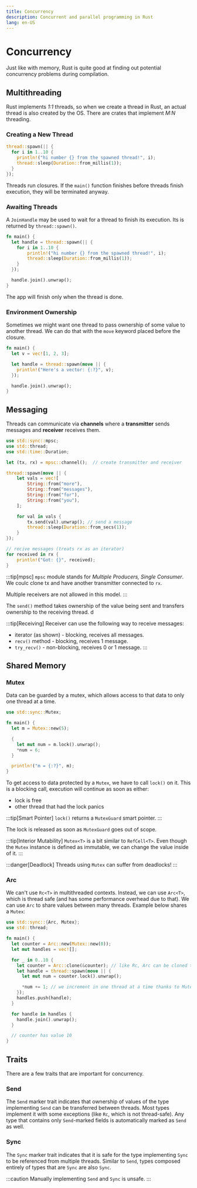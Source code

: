 ```yaml
---
title: Concurrency
description: Concurrent and parallel programming in Rust
lang: en-US
---
```


# Concurrency

Just like with memory, Rust is quite good at finding out potential concurrency
problems during compilation.

## Multithreading

Rust implements *1:1* threads, so when we create a thread in Rust, an actual
thread is also created by the OS. There are crates that implement *M:N*
threading.

### Creating a New Thread

```rust
thread::spawn(|| {
  for i in 1..10 {
    println!("hi number {} from the spawned thread!", i);
    thread::sleep(Duration::from_millis(1));
  }
});
```

Threads run closures. If the `main()` function finishes before threads finish
execution, they will be terminated anyway.

### Awaiting Threads

A `JoinHandle` may be used to wait for a thread to finish its execution. Its is
returned by `thread::spawn()`.

```rust
fn main() {
  let handle = thread::spawn(|| {
    for i in 1..10 {
        println!("hi number {} from the spawned thread!", i);
        thread::sleep(Duration::from_millis(1));
    }
  });

  handle.join().unwrap();
}
```

The app will finish only when the thread is done.

### Environment Ownership

Sometimes we might want one thread to pass ownership of some value to another
thread. We can do that with the `move` keyword placed before the closure.

```rust
fn main() {
  let v = vec![1, 2, 3];

  let handle = thread::spawn(move || {
    println!("Here's a vector: {:?}", v);
  });

  handle.join().unwrap();
}
```

## Messaging

Threads can communicate via **channels** where a **transmitter** sends messages
and **receiver** receives them.

```rust
use std::sync::mpsc;
use std::thread;
use std::time::Duration;

let (tx, rx) = mpsc::channel();  // create transmitter and receiver

thread::spawn(move || {
    let vals = vec![
        String::from("more"),
        String::from("messages"),
        String::from("for"),
        String::from("you"),
    ];

    for val in vals {
        tx.send(val).unwrap(); // send a message
        thread::sleep(Duration::from_secs(1));
    }
});

// recive messages (treats rx as an iterator)
for received in rx {
    println!("Got: {}", received);
}
```

:::tip[mpsc]
`mpsc` module stands for *Multiple Producers, Single Consumer*.
We coulc clone tx and have another transmitter connected to `rx`.

Multiple receivers are not allowed in this model.
:::

The `send()` method takes ownership of the value being sent and transfers
ownership to the receiving thread.    d

:::tip[Receiving]
Receiver can use the following way to receive messages:

- iterator (as shown) - blocking, receives all messages.
- `recv()` method - blocking, receives 1 message.
- `try_recv()` - non-blocking, receives 0 or 1 message.
:::

## Shared Memory

### Mutex

Data can be guarded by a mutex, which allows access to that data to only one 
thread at a time.

```rust
use std::sync::Mutex;

fn main() {
  let m = Mutex::new(5);

  {
    let mut num = m.lock().unwrap();
    *num = 6;
  }

  println!("m = {:?}", m);
}
```

To get access to data protected by a `Mutex`, we have to call `lock()` on it.
This is a blocking call, execution will continue as soon as either:

- lock is free
- other thread that had the lock panics

:::tip[Smart Pointer]
`lock()` returns a `MutexGuard` smart pointer.
:::

The lock is released as soon as `MutexGuard` goes out of scope.

:::tip[Interior Mutability]
`Mutex<T>` is a bit similar to `RefCell<T>`. Even though the `Mutex` instance is
defined as immutable, we can change the value inside of it.
:::

:::danger[Deadlock]
Threads using `Mutex` can suffer from deadlocks!
:::

### Arc

We can't use `Rc<T>` in multithreaded contexts. Instead, we can use `Arc<T>`, which
is thread safe (and has some performance overhead due to that).
We can use `Arc` to share values between many threads. Example below shares a `Mutex`:

```rust
use std::sync::{Arc, Mutex};
use std::thread;

fn main() {
  let counter = Arc::new(Mutex::new(0));
  let mut handles = vec![];

  for _ in 0..10 {
    let counter = Arc::clone(&counter); // like Rc, Arc can be cloned to copy ownership to the value
    let handle = thread::spawn(move || {
      let mut num = counter.lock().unwrap();

      *num += 1; // we increment in one thread at a time thanks to Mutex
    });
    handles.push(handle);
  }

  for handle in handles {
    handle.join().unwrap();
  }

  // counter has value 10
}
```

## Traits

There are a few traits that are important for concurrency.

### Send

The `Send` marker trait indicates that ownership of values of the type
implementing `Send` can be transferred between threads. Most types implement it
with some exceptions (like `Rc`, which is not thread-safe). Any type that
contains only `Send`-marked fields is automatically marked as `Send` as well.

### Sync

The `Sync` marker trait indicates that it is safe for the type implementing
`Sync` to be referenced from multiple threads. Similar to `Send`, types composed
entirely of types that are `Sync` are also `Sync`.

:::caution
Manually implementing `Send` and `Sync` is unsafe.
:::